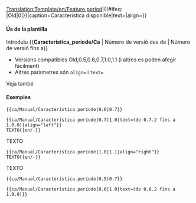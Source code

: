 <noinclude>[[Translation:Template/en/Feature period]]</noinclude><includeonly>{{en/VersionBox|{{#ifeq: {{{1|}}}|Old|0|{{{1|}}}}}|{{#ifeq: {{{2|}}}|Old|0|{{{2|}}}}}|caption=Característica disponible|text={{{text|}}}|align={{{align|center}}}}}</includeonly><noinclude>


====Ús de la plantilla====
Introduïu <nowiki>{{</nowiki>'''Característica_període/Ca'''<nowiki> | Número de versió des de | Número de versió fins a}}</nowiki>
*Versions compatibles Old,0.5,0.6,0.7,1.0,1.1 (i altres es poden afegir fàcilment)
*Altres paràmetres són <code>align=</code> i <code>text=</code>
Veja també {{en/S|ca/Manual/Característica}}

====Exemples====
<pre>{{ca/Manual/Característica període|0.6|0.7}}</pre>
{{ca/Manual/Característica període|0.6|0.7}}
<pre>{{ca/Manual/Característica període|0.7|1.0|text=(de 0.7.2 fins a 1.0.0)|align="left"}}
TEXTO{{en/-}}</pre>
{{ca/Manual/Característica període|0.7|1.0|text=(de 0.7.2 fins a 1.0.0)|align="left"}}
TEXTO{{en/-}}
<pre>{{ca/Manual/Característica període|1.0|1.1|align="right"}}
TEXTO{{en/-}}</pre>
{{ca/Manual/Característica període|1.0|1.1|align="right"}}
TEXTO{{en/-}}
<pre>{{ca/Manual/Característica període|0.5|0.7}}</pre>
{{ca/Manual/Característica període|0.5|0.7}}
<pre>{{ca/Manual/Característica període|0.6|1.0|text=(de 0.6.2 fins a 1.0.0)}}</pre>
{{ca/Manual/Característica període|0.6|1.0|text=(de 0.6.2 fins a 1.0.0)}}



</noinclude>
